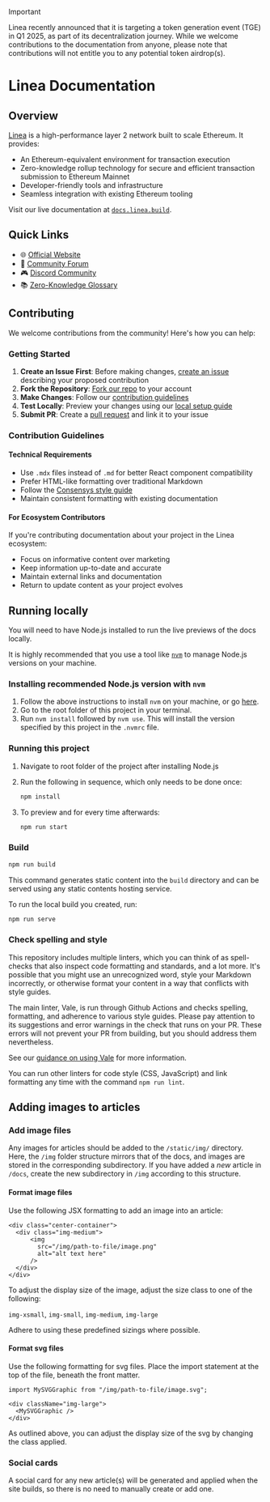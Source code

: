 > [!IMPORTANT]
> Linea recently announced that it is targeting a token generation event (TGE) in Q1 2025, as part
> of its decentralization journey. While we welcome contributions to the documentation from anyone, please
> note that contributions will not entitle you to any potential token airdrop(s).

# Linea Documentation

## Overview

[Linea](https://linea.build/) is a high-performance layer 2 network built to scale Ethereum. It provides:
- An Ethereum-equivalent environment for transaction execution
- Zero-knowledge rollup technology for secure and efficient transaction submission to Ethereum Mainnet
- Developer-friendly tools and infrastructure
- Seamless integration with existing Ethereum tooling

Visit our live documentation at [`docs.linea.build`](https://docs.linea.build/).

## Quick Links

- 🌐 [Official Website](https://linea.build/)
- 💬 [Community Forum](https://community.linea.build/)
- 🎮 [Discord Community](https://discord.gg/linea)
- 📚 [Zero-Knowledge Glossary](docs/zero-knowledge-glossary/index.mdx)

## Contributing

We welcome contributions from the community! Here's how you can help:

### Getting Started

1. **Create an Issue First**: Before making changes, [create an issue](https://github.com/Consensys/doc.linea/issues) describing your proposed contribution
2. **Fork the Repository**: [Fork our repo](https://github.com/ConsenSys/doc.linea/fork) to your account
3. **Make Changes**: Follow our [contribution guidelines](#contribution-guidelines)
4. **Test Locally**: Preview your changes using our [local setup guide](#running-locally)
5. **Submit PR**: Create a [pull request](https://docs.github.com/en/pull-requests/collaborating-with-pull-requests/proposing-changes-to-your-work-with-pull-requests/creating-a-pull-request) and link it to your issue

### Contribution Guidelines

#### Technical Requirements

- Use `.mdx` files instead of `.md` for better React component compatibility
- Prefer HTML-like formatting over traditional Markdown
- Follow the [Consensys style guide](https://docs-template.consensys.net/contribute/style-guide)
- Maintain consistent formatting with existing documentation

#### For Ecosystem Contributors

If you're contributing documentation about your project in the Linea ecosystem:

- Focus on informative content over marketing
- Keep information up-to-date and accurate
- Maintain external links and documentation
- Return to update content as your project evolves

## Running locally

You will need to have Node.js installed to run the live previews of the docs locally.

It is highly recommended that you use a tool like [`nvm`](https://github.com/nvm-sh/nvm#installing-and-updating)
to manage Node.js versions on your machine.

### Installing recommended Node.js version with `nvm`

1. Follow the above instructions to install `nvm` on your machine, or go [here](https://github.com/nvm-sh/nvm#installing-and-updating).
2. Go to the root folder of this project in your terminal.
3. Run `nvm install` followed by `nvm use`. This will install the version specified by this project in the `.nvmrc` file.

### Running this project

1. Navigate to root folder of the project after installing Node.js
2. Run the following in sequence, which only needs to be done once:

   ```bash
   npm install
   ```

3. To preview and for every time afterwards:

   ```bash
   npm run start
   ```

### Build

   ```bash
   npm run build
   ```

This command generates static content into the `build` directory and can be served using any static
contents hosting service.

To run the local build you created, run:

   ```bash
   npm run serve
   ```

### Check spelling and style

This repository includes multiple linters, which you can think of as spell-checks that also inspect
code formatting and standards, and a lot more. It's possible that you might use an unrecognized word,
style your Markdown incorrectly, or otherwise format your content in a way that conflicts with
style guides.

The main linter, Vale, is run through Github Actions and checks spelling, formatting, and adherence to
various style guides. Please pay attention to its suggestions and error warnings in the check that
runs on your PR. These errors will not prevent your PR from building, but you should address them
nevertheless.

See our [guidance on using Vale](https://docs-template.consensys.net/contribute/run-vale) for more
information.

You can run other linters for code style (CSS, JavaScript) and link formatting any time with the
command `npm run lint`.

## Adding images to articles

### Add image files

Any images for articles should be added to the `/static/img/` directory. Here, the `/img` folder
structure mirrors that of the docs, and images are stored in the corresponding subdirectory. If
you have added a _new_ article in `/docs`, create the new subdirectory in `/img` according to this
structure.

#### Format image files

Use the following JSX formatting to add an image into an article:

```
<div class="center-container">
  <div class="img-medium">
      <img
        src="/img/path-to-file/image.png"
        alt="alt text here"
      />
  </div>
</div>
```

To adjust the display size of the image, adjust the size class to one of the following:

`img-xsmall`, `img-small`, `img-medium`, `img-large`

Adhere to using these predefined sizings where possible.

#### Format svg files

Use the following formatting for svg files. Place the import statement at the top of the file,
beneath the front matter.

```
import MySVGGraphic from "/img/path-to-file/image.svg";
```
```
<div className="img-large">
  <MySVGGraphic />
</div>
```

As outlined above, you can adjust the display size of the svg by changing the class applied.

### Social cards

A social card for any new article(s) will be generated and applied when the site builds, so there
is no need to manually create or add one.
